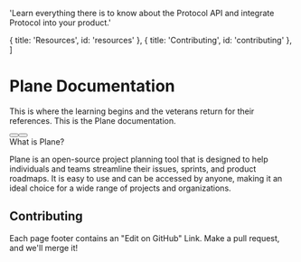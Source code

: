 
  'Learn everything there is to know about the Protocol API and integrate Protocol into your product.'

  { title: 'Resources', id: 'resources' },
  { title: 'Contributing', id: 'contributing' },
]

<HeroPattern />

# Plane Documentation

This is where the learning begins and the veterans return for their references. This is the Plane documentation.

<div className="not-prose mb-16 mt-6 flex gap-3">
  <Button href="/quickstart" arrow="right" children="Quickstart" />
  <Button
    href="https://github.com/makeplane/plane"
    variant="outline"
    children="Star us on GitHub"
  />
</div>

<Heading level={2} id="what-is-plane">
  What is Plane?
</Heading>

Plane is an open-source project planning tool that is designed to help individuals and teams streamline their issues, sprints, and product roadmaps. It is easy to use and can be accessed by anyone, making it an ideal choice for a wide range of projects and organizations.

<Resources />

## Contributing

Each page footer contains an "Edit on GitHub" Link. Make a pull request, and we'll merge it!
